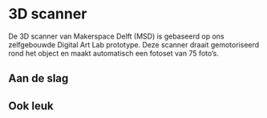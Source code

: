 

# 3D scanner

De 3D scanner van Makerspace Delft (MSD) is gebaseerd op ons zelfgebouwde Digital Art Lab prototype. Deze scanner draait gemotoriseerd rond het object en maakt automatisch een fotoset van 75 foto’s.


## Aan de slag

<Cards>
	<Card
		icon="📖"
		title="Stappenplan"
		href="/3d-scanner/stappenplan"
		arrow={true}
	/>
</Cards>

## Ook leuk

<Cards>
	<Card
		icon="🔧"
		title="3D scan bewerken"
		href="/3d-scanner/extra/scan-bewerken"
		arrow={true}
	/>
</Cards>